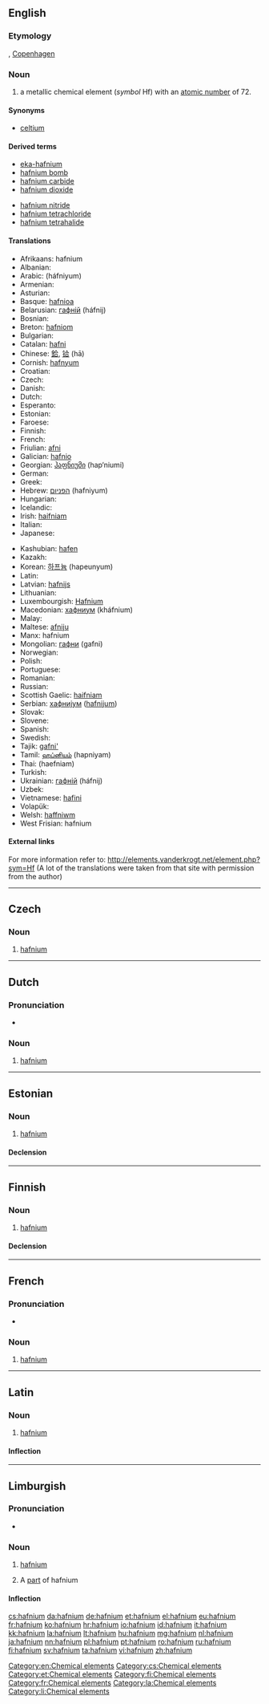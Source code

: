{{also|Hafnium}}
==English==

{{elements|Hf|lutetium|Lu|tantalum|Ta}}

===Etymology===
{{etyl|la}} {{term|Hafnia}}, [[Copenhagen]]

===Noun===
{{en-noun|-}}
{{wikipedia}}

# a metallic chemical element (''symbol'' Hf) with an [[atomic number]] of 72.

====Synonyms====
* [[celtium]] {{qualifier|former name}}

====Derived terms====
{{der-top}}
* [[eka-hafnium]]
* [[hafnium bomb]]
* [[hafnium carbide]]
* [[hafnium dioxide]]
{{der-mid}}
* [[hafnium nitride]]
* [[hafnium tetrachloride]]
* [[hafnium tetrahalide]]
{{der-bottom}}

====Translations====
{{trans-top|chemical element}}
* Afrikaans: hafnium
* Albanian: {{t-|sq|hafnium|xs=Albanian}}
* Arabic: {{Arab|[[هفنيوم]]}} (háfniyum) {{m}}
* Armenian: {{t-|hy|հաֆնիում|tr=hafnium}}
* Asturian: {{t|ast|hafniu|m}}
* Basque: [[hafnioa]]
* Belarusian: [[гафнiй]] (háfnij) {{m}}
* Bosnian: {{t-|bs|hafnij}}
* Breton: [[hafniom]]
* Bulgarian: {{t|bg|хафний|m|tr=háfnij}}
* Catalan: [[hafni]]
* Chinese: [[鉿]], [[铪]] (hā)
* Cornish: [[hafnyum]]
* Croatian: {{t+|hr|hafnij}}
* Czech: {{t+|cs|hafnium}}
* Danish: {{t+|da|hafnium}}
* Dutch: {{t+|nl|hafnium|n}}
* Esperanto: {{t-|eo|hafnio|xs=Esperanto}}
* Estonian: {{t+|et|hafnium}}
* Faroese: {{t-|fo|hafnium|xs=Faroese}}
* Finnish: {{t+|fi|hafnium}}
* French: {{t+|fr|hafnium|m}}
* Friulian: [[afni]]
* Galician: [[hafnio]]
* Georgian: [[ჰაფნიუმი]] (hap‘niumi)
* German: {{t+|de|Hafnium|n}}
* Greek: {{t+|el|άφνιο|n|tr=áfnio}}
* Hebrew: [[הפניום]] (hafniyum)
* Hungarian: {{t+|hu|hafnium}}
* Icelandic: {{t+|is|hafnín}}
* Irish: [[haifniam]]
* Italian: {{t+|it|afnio|m}}
* Japanese: {{t+|ja|ハフニウム|tr=hafuniumu}}
{{trans-mid}}
* Kashubian: [[hafen]]
* Kazakh: {{t-|kk|гафний|tr=gafnii|sc=Cyrl|xs=Kazakh}}
* Korean: [[하프늄]] (hapeunyum)
* Latin: {{t+|la|hafnium}}
* Latvian: [[hafnijs]]
* Lithuanian: {{t+|lt|hafnis|xs=Lithuanian}}
* Luxembourgish: [[Hafnium]]
* Macedonian: [[хафниум]] (kháfnium) {{m}}
* Malay: {{t-|ms|hafnium|xs=Malay}}
* Maltese: [[afniju]]
* Manx: hafnium
* Mongolian: [[гафни]] (gafni)
* Norwegian: {{t-|no|hafnium}}
* Polish: {{t+|pl|hafn|m}}
* Portuguese: {{t+|pt|háfnio|m}}
* Romanian: {{t+|ro|hafniu|n}}
* Russian: {{t+|ru|гафний|m|tr=gáfnij}}
* Scottish Gaelic: [[haifniam]]
* Serbian: [[хафниjум]] ([[hafnijum]]) {{m}}
* Slovak: {{t-|sk|hafnium}}
* Slovene: {{t+|sl|hafnij}}
* Spanish: {{t+|es|hafnio|m}}
* Swedish: {{t+|sv|hafnium}}
* Tajik: [[gafni']]
* Tamil: [[ஹப்னியம்]] (hapniyam)
* Thai: {{Thai|[[แฮฟเนียม]]}} (haefniam)
* Turkish: {{t+|tr|hafniyum}}
* Ukrainian: [[гафнiй]] (háfnij) {{m}}
* Uzbek: {{t-|uz|гафний|tr=gafniy|sc=Cyrl|xs=Uzbek}}
* Vietnamese: [[hafini]]
* Volapük: {{t|vo|hafnin|xs=Volapük}}
* Welsh: [[haffniwm]]
* West Frisian: hafnium
{{trans-bottom}}

====External links====
For more information refer to:
http://elements.vanderkrogt.net/element.php?sym=Hf
(A lot of the translations were taken from that site with permission from the author)

[[Category:en:Chemical elements]]

----

==Czech==

===Noun===
{{cs-noun|g=n}}

# [[#English|hafnium]]

[[Category:cs:Chemical elements]]

----

==Dutch==
{{wikipedia|lang=nl}}
{{elements|Hf|lutetium|Lu|tantaal|Ta|lang=nl}}

===Pronunciation===
* {{audio|Nl-hafnium.ogg|Audio}}

===Noun===
{{nl-noun|n|-|-}}

# [[#English|hafnium]]

----

==Estonian==

===Noun===
{{et-noun|hafniumi|hafniumi|par2=hafniumit}}

# [[#English|hafnium]]

====Declension====
{{et-decl-seminar|hafnium}}
{{et-decl-redel|hafnium}}

[[Category:et:Chemical elements]]

----

==Finnish==
{{wikipedia|lang=fi}}

===Noun===
{{fi-noun}}

# [[#English|hafnium]]

====Declension====
{{fi-decl-risti|hafnium}}

[[Category:fi:Chemical elements]]

----

==French==
{{wikipedia|lang=fr}}

===Pronunciation===
* {{IPA|/af.njɔm/|lang=fr}}

===Noun===
{{fr-noun-unc|m}}

# [[#English|hafnium]]

[[Category:fr:Chemical elements]]

----

==Latin==
{{wikipedia|lang=la}}

===Noun===
{{la-noun|hafnium|hafnii|hafniī|n|second}}

# [[#English|hafnium]]

====Inflection====
{{la-decl-2nd-N|hafni}}

[[Category:la:Chemical elements]]

----

==Limburgish==

===Pronunciation===
* {{IPA|[ˈhɑ˦fɲɔ˧m]|lang=li}}

===Noun===
{{li-noun|g=n}}

# {{uncountable|lang=li}} [[hafnium#English|hafnium]]
# A [[part]] of hafnium

====Inflection====
{{li-decl-noun-um|hafni}}

[[Category:li:Chemical elements]]

[[cs:hafnium]]
[[da:hafnium]]
[[de:hafnium]]
[[et:hafnium]]
[[el:hafnium]]
[[eu:hafnium]]
[[fr:hafnium]]
[[ko:hafnium]]
[[hr:hafnium]]
[[io:hafnium]]
[[id:hafnium]]
[[it:hafnium]]
[[kk:hafnium]]
[[la:hafnium]]
[[lt:hafnium]]
[[hu:hafnium]]
[[mg:hafnium]]
[[nl:hafnium]]
[[ja:hafnium]]
[[nn:hafnium]]
[[pl:hafnium]]
[[pt:hafnium]]
[[ro:hafnium]]
[[ru:hafnium]]
[[fi:hafnium]]
[[sv:hafnium]]
[[ta:hafnium]]
[[vi:hafnium]]
[[zh:hafnium]]